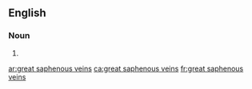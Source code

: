 ==English==

===Noun===
{{head|en|plural}}

# {{plural of|great saphenous vein|lang=en}}

[[ar:great saphenous veins]]
[[ca:great saphenous veins]]
[[fr:great saphenous veins]]